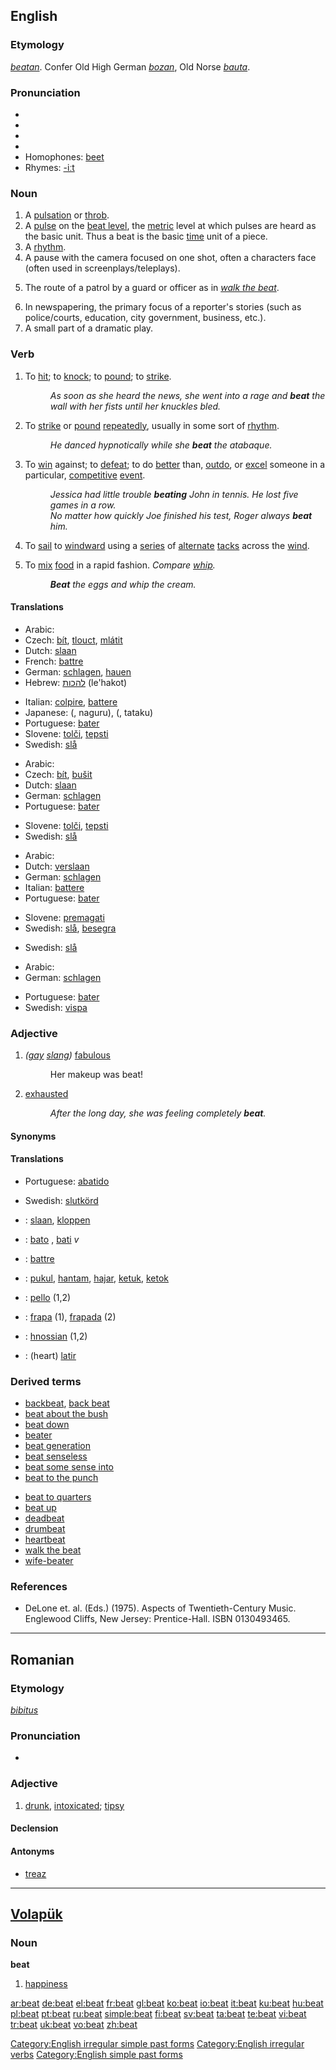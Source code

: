 {{wikipedia|dab=beat}}
==English==

===Etymology===
{{OE.}} ''[[beatan]]''. Confer Old High German ''[[bozan]]'', Old Norse ''[[bauta]]''.

===Pronunciation===
* {{enPR|bēt}}
* {{IPA|/biːt/}}
* {{SAMPA|/bi:t/}}
* {{audio|en-us-beat.ogg|Audio (US)}}
* Homophones: [[beet]]
* Rhymes: [[Rhymes:English:-iːt|-iːt]]

===Noun===
{{en-noun}}

# A [[pulsation]] or [[throb]].
# A [[pulse]] on the [[beat level]], the [[metric]] level at which pulses are heard as the basic unit.  Thus a beat is the basic [[time]] unit of a piece.
# A [[rhythm]].
# A pause with the camera focused on one shot, often a characters face (often used in screenplays/teleplays).
# {{law enforcement}} The route of a patrol by a guard or officer as in ''[[walk the beat]]''.
# In newspapering, the primary focus of a reporter's stories (such as police/courts, education, city government, business, etc.).
# A small part of a dramatic play.

===Verb===
{{en-verb|beats|beating|beat|beaten}}

# To [[hit]]; to [[knock]]; to [[pound]]; to [[strike]].
#: ''As soon as she heard the news, she went into a rage and '''beat''' the wall with her fists until her knuckles bled.''
# To [[strike]] or [[pound]] [[repeatedly]], usually in some sort of [[rhythm]].
#: ''He danced hypnotically while she '''beat''' the atabaque.''
# To [[win]] against; to [[defeat]]; to do [[better]] than, [[outdo]], or [[excel]] someone in a particular, [[competitive]] [[event]].
#: ''Jessica had little trouble '''beating''' John in tennis.  He lost five games in a row.''
#: ''No matter how quickly Joe finished his test, Roger always '''beat''' him.''
# {{context|intransitive|nautical}} To [[sail]] to [[windward]] using a [[series]] of [[alternate]] [[tack]]s across the [[wind]].
# To [[mix]] [[food]] in a rapid fashion. ''Compare [[whip]].''
#: '''''Beat''' the eggs and whip the cream.''

====Translations====
{{trans-top|to hit, to knock, to pound, to strike}}
* Arabic: {{ARchar|[[يضرب]]}}
* Czech: [[bít]], [[tlouct]], [[mlátit]]
* Dutch: [[slaan]]
* French: [[battre]]
* German: [[schlagen]], [[hauen]]
* Hebrew: [[להכות]] (le'hakot)
{{trans-mid}}
* Italian: [[colpire]], [[battere]]
* Japanese: {{Jpan|[[殴る]]}} ({{Jpan|[[なぐる]]}}, naguru), {{Jpan|[[叩く]]}} ({{Jpan|[[たたく]]}}, tataku)
* Portuguese: [[bater]]
* Slovene: [[tolči]], [[tepsti]]
* Swedish: [[slå]]
{{trans-bottom}}

{{trans-top|to strike or pound repeatedly}}
* Arabic: {{ARchar|[[يضرب]]}}
* Czech: [[bít]], [[bušit]]
* Dutch: [[slaan]]
* German: [[schlagen]]
* Portuguese: [[bater]]
{{trans-mid}}
* Slovene: [[tolči]], [[tepsti]]
* Swedish: [[slå]]
{{trans-bottom}}

{{trans-top|to win against}}
* Arabic: {{ARchar|[[ينتصر]]}}
* Dutch: [[verslaan]]
* German: [[schlagen]]
* Italian: [[battere]]
* Portuguese: [[bater]]
{{trans-mid}}
* Slovene: [[premagati]]
* Swedish: [[slå]], [[besegra]]
{{trans-bottom}}

{{trans-top|nautical}}
{{trans-mid}}
* Swedish: [[slå]]
{{trans-bottom}}

{{trans-top|to whip}}
* Arabic: {{ARchar|[[يخفق]]}}
* German: [[schlagen]]
{{trans-mid}}
* Portuguese: [[bater]]
* Swedish: [[vispa]]
{{trans-bottom}}

===Adjective===
{{en-adj-more}}

# ''([[gay]] [[slang]])'' [[fabulous]]
#: Her makeup was beat!
# [[exhausted]]
#: ''After the long day, she was feeling completely '''beat'''.''

====Synonyms====
{{saurus|tired|exhausted}}

====Translations====
{{trans-top|fabulous}}
{{trans-mid}}
{{trans-bottom}}

{{trans-top|exhausted}}
* Portuguese: [[abatido]]
{{trans-mid}}
* Swedish: [[slutkörd]]
{{trans-bottom}}

{{checktrans-top}}
* {{ttbc|Dutch}}: [[slaan]], [[kloppen]]
* {{ttbc|Esperanto}}: [[bato]] {{n}}, [[bati]] ''v''
* {{ttbc|French}}: [[battre]]
* {{ttbc|Indonesian}}: [[pukul]], [[hantam]], [[hajar]], [[ketuk]], [[ketok]]
{{trans-mid}}
* {{ttbc|Latin}}: [[pello]] (1,2)
* {{ttbc|Novial}}: [[frapa]] (1), [[frapada]] (2)
* {{ttbc|Old English}}: [[hnossian]] (1,2)
* {{ttbc|Spanish}}: (heart) [[latir]]
{{trans-bottom}}

===Derived terms===
{{top2}}
* [[backbeat]], [[back beat]]
* [[beat about the bush]]
* [[beat down]]
* [[beater]]
* [[beat generation]]
* [[beat senseless]]
* [[beat some sense into]]
* [[beat to the punch]]
{{mid2}}
* [[beat to quarters]]
* [[beat up]]
* [[deadbeat]]
* [[drumbeat]]
* [[heartbeat]]
* [[walk the beat]]
* [[wife-beater]]
{{trans-bottom}}

===References===
* DeLone et. al. (Eds.) (1975). Aspects of Twentieth-Century Music. Englewood Cliffs, New Jersey: Prentice-Hall. ISBN 0130493465.

[[Category:English irregular simple past forms]]
[[Category:English irregular verbs]]
[[Category:English simple past forms]]

----

==Romanian==

===Etymology===
{{L.|ro}} ''[[bibitus]]''

===Pronunciation===
* {{IPA|[be̯at]|lang=ro}}

===Adjective===
{{ro-adj|4}}

# [[drunk]], [[intoxicated]]; [[tipsy]]

====Declension====
{{ro-adj-4|mpl=beţi|fpl=bete}}

====Antonyms====
* [[treaz]]

----

==[[Volapük]]==

===Noun===
'''beat'''

# [[happiness]]

[[ar:beat]]
[[de:beat]]
[[el:beat]]
[[fr:beat]]
[[gl:beat]]
[[ko:beat]]
[[io:beat]]
[[it:beat]]
[[ku:beat]]
[[hu:beat]]
[[pl:beat]]
[[pt:beat]]
[[ru:beat]]
[[simple:beat]]
[[fi:beat]]
[[sv:beat]]
[[ta:beat]]
[[te:beat]]
[[vi:beat]]
[[tr:beat]]
[[uk:beat]]
[[vo:beat]]
[[zh:beat]]